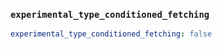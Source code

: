 ### `experimental_type_conditioned_fetching`

```yaml title="experimental_type_conditioned_fetching"
experimental_type_conditioned_fetching: false
```

